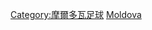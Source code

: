 {{Catnav|頁面分類|...|足球|各國足球|摩爾多瓦足球}}
{{Catnav|頁面分類|...|各國體育|摩爾多瓦體育|摩爾多瓦足球}}
{{Catnav|頁面分類|...|各國體育|各國足球|摩爾多瓦足球}}
{{Commonscat|Association football clubs of Moldova}}

[[Category:摩爾多瓦足球|Category:摩爾多瓦足球]]
[[Category:各國足球會|Moldova]]